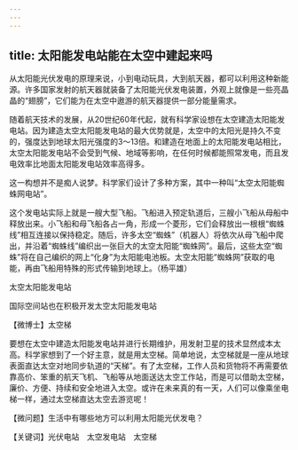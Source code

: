 ```yaml
---
---
---
```

title: 太阳能发电站能在太空中建起来吗
---




从太阳能光伏发电的原理来说，小到电动玩具，大到航天器，都可以利用这种新能源。许多国家发射的航天器就装备了太阳能光伏发电装置，外观上就像是一些亮晶晶的“翅膀”，它们能为在太空中遨游的航天器提供一部分能量需求。

随着航天技术的发展，从20世纪60年代起，就有科学家设想在太空建造太阳能发电站。因为建造太空太阳能发电站的最大优势就是，太空中的太阳光是持久不变的，强度达到地球太阳光强度的3～13倍。和建造在地面上的太阳能发电站相比，太空太阳能发电站不会受到气候、地域等影响，在任何时候都能照常发电，而且发电效率比地面太阳能发电站效率高得多。

这一构想并不是痴人说梦。科学家们设计了多种方案，其中一种叫“太空太阳能蜘蛛网电站”。

这个发电站实际上就是一艘大型飞船。飞船进入预定轨道后，三艘小飞船从母船中释放出来。小飞船和母飞船各占一角，形成一个菱形，它们会释放出一根根“蜘蛛线”相互连接以保持稳定。随后，许多太空“蜘蛛”（机器人）将依次从母飞船中爬出，并沿着“蜘蛛线”编织出一张巨大的太空太阳能“蜘蛛网”。最后，这些太空“蜘蛛”将在自己编织的网上“化身”为太阳能电池板。太空太阳能“蜘蛛网”获取的电能，再由飞船用特殊的形式传输到地球上。（杨平雄）

太空太阳能发电站



国际空间站也在积极开发太空太阳能发电站





【微博士】太空梯

要想在太空中建造太阳能发电站并进行长期维护，用发射卫星的技术显然成本太高。科学家想到了一个好主意，就是用太空梯。简单地说，太空梯就是一座从地球表面直达太空对地同步轨道的“天梯”。有了太空梯，工作人员和货物将不再需要依靠高价、笨重的航天飞机、飞船等从地面送达太空工作站，而是可以借助太空梯，廉价、方便、持续和安全地进入太空。或许在未来真的有一天，人们可以像乘坐电梯一样，通过太空梯直达太空去游览呢！

【微问题】生活中有哪些地方可以利用太阳能光伏发电？

【关键词】光伏电站　太空发电站　太空梯